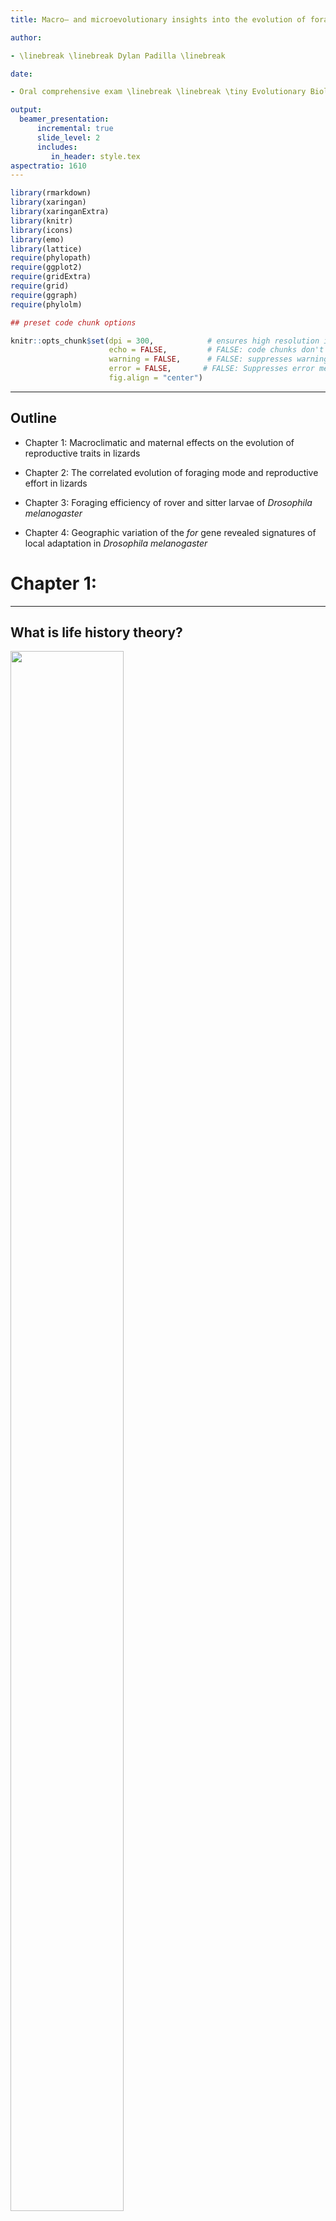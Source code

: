 ```yaml
---
title: Macro– and microevolutionary insights into the evolution of foraging behavior and life history traits

author:

- \linebreak \linebreak Dylan Padilla \linebreak

date:

- Oral comprehensive exam \linebreak \linebreak \tiny Evolutionary Biology PhD Program \linebreak School of Life Sciences \linebreak July 18, 2023

output:
  beamer_presentation:
      incremental: true
      slide_level: 2
      includes:
         in_header: style.tex
aspectratio: 1610
---
```


```r

library(rmarkdown)
library(xaringan)
library(xaringanExtra)
library(knitr)
library(icons)
library(emo)
library(lattice)
require(phylopath)
require(ggplot2)
require(gridExtra)
require(grid)
require(ggraph)
require(phylolm)

## preset code chunk options

knitr::opts_chunk$set(dpi = 300,            # ensures high resolution images
                      echo = FALSE,         # FALSE: code chunks don't show
                      warning = FALSE,      # FALSE: suppresses warning messages
                      error = FALSE,       # FALSE: Suppresses error messages
                      fig.align = "center")

```



***

## Outline

- Chapter 1: Macroclimatic and maternal effects on the evolution of reproductive traits in lizards

- Chapter 2: The correlated evolution of foraging mode and reproductive effort in lizards

- Chapter 3: Foraging efficiency of rover and sitter larvae of *Drosophila melanogaster*

- Chapter 4: Geographic variation of the *for* gene revealed signatures of local adaptation in *Drosophila melanogaster*


# Chapter 1:


***

## What is life history theory?

\begincols
  \begincol{.48\textwidth}

\justifying

![](imgs/hatchlings.jpeg){#id .class width=60% height=80%}
![](imgs/lizard_eggs.jpeg){#id .class width=70% height=70%}
<br><br>
  \endcol
\begincol{.48\textwidth}

\justifying

![](imgs/komodo_dragon.jpeg){#id .class width=80% height=70%}
![](imgs/phrynosoma.jpeg)

  \endcol
\endcols

***

## Optimal reproductive tactics

```r

knitr::include_graphics("imgs/hyp1.png")

```

***

## Optimal reproductive tactics

```r

knitr::include_graphics("imgs/hyp2.png")

```

***

## Optimal reproductive tactics

```r

knitr::include_graphics("imgs/hyp3.png")

```

***

## Relationships among environmental/body temperature and life-history traits

\begincols
  \begincol{.48\textwidth}


\justifying

![](imgs/rev_hyp.jpeg)

  \endcol
\begincol{.48\textwidth}

\justifying

![](imgs/tree4.jpeg)

  \endcol
\endcols


***

\centering

![](imgs/agamidae.jpeg){#id .class height=25% width=30%}
![](imgs/anguidae.jpeg){#id .class height=25% width=30%}
![](imgs/chamaeleonidae.jpeg){#id .class height=25% width=30%}
![](imgs/gekkonidae.jpeg){#id .class height=25% width=45%}
![](imgs/gymnophthalmidae.jpeg){#id .class height=25% width=30%}
![](imgs/dactyloidae.jpeg){#id .class height=25% width=30%}
![](imgs/iguanidae.jpeg){#id .class height=25% width=30%}
![](imgs/lacertidae.jpeg){#id .class height=25% width=30%}
![](imgs/sphaerodactylidae.jpeg){#id .class height=25% width=30%}
![](imgs/teiidae.jpeg){#id .class height=25% width=30%}
![](imgs/liolaemidae.jpeg){#id .class height=25% width=30%}
![](imgs/phrynosomatidae.jpeg){#id .class height=25% width=35%}


***

\centering

![](imgs/worldclim.png){#id .class height=25% width=70%} \linebreak
![](imgs/map2.png){#id .class height=50% width=50%} \linebreak \linebreak

Phylogenetic path analysis, package \textit{phylopath} in R

***

## A model describing a direct and an indirect effect of precipitation on the evolution of reproductive traits was strongly supported \linebreak

\begincols
  \begincol{.48\textwidth}


\justifying

![](imgs/mod_sel.jpeg)

  \endcol
\begincol{.48\textwidth}

\justifying

![](imgs/rev_pannel.jpeg)

  \endcol
\endcols


# Chapter 2:

***

## The foraging-mode paradigm \linebreak

\begincols
  \begincol{.48\textwidth}


\justifying

![](imgs/teiid.png){#id .class width=90% height=70%}
![](imgs/tiliqua.jpeg)
<br><br>
  \endcol
\begincol{.48\textwidth}

\justifying

![](imgs/sidewinder.png){#id .class width=90% height=80%}
![](imgs/snapping-turtle.jpeg)

  \endcol
\endcols


***

```r


require(shape)

par(mar = c(1, 1, 1, 1))
plot(NA, NA, xlim = c(0, 10), ylim = c(-1, 10), ann = FALSE, axes = FALSE)


text(5, 10, "Foraging mode")
segments(3.5, 9.6, 6.5, 9.6, lwd = 2)
segments(3.5, 10.4, 6.5, 10.4, lwd = 2)
segments(3.5, 10.4, 3.5, 9.6, lwd = 2)
segments(6.5, 10.4, 6.5, 9.6, lwd = 2)
text(5, 7, "Distance traveled")
segments(3.5, 6.5, 6.5, 6.5, lwd = 2)
segments(3.5, 7.5, 6.5, 7.5, lwd = 2)
segments(3.5, 6.5, 3.5, 7.5, lwd = 2)
segments(6.5, 7.5, 6.5, 6.5, lwd = 2)
text(8.6, 7, "Predation risk")
segments(7.5, 6.5, 9.8, 6.5, lwd = 2)
segments(7.5, 7.5, 9.8, 7.5, lwd = 2)
segments(7.5, 6.5, 7.5, 7.5, lwd = 2)
segments(9.8, 7.5, 9.8, 6.5, lwd = 2)

Arrows(5, 9.5, 5, 7.8, lwd = 2, arr.type = "triangle")
Arrows(6.6, 7, 7, 7, lwd = 2, arr.type = "triangle")

```

***


```r

par(mar = c(1, 1, 1, 1))
plot(NA, NA, xlim = c(0, 10), ylim = c(-1, 10), ann = FALSE, axes = FALSE)


text(5, 10, "Foraging mode")
segments(3.5, 9.6, 6.5, 9.6, lwd = 2)
segments(3.5, 10.4, 6.5, 10.4, lwd = 2)
segments(3.5, 10.4, 3.5, 9.6, lwd = 2)
segments(6.5, 10.4, 6.5, 9.6, lwd = 2)
text(5, 7, "Distance traveled")
segments(3.5, 6.5, 6.5, 6.5, lwd = 2)
segments(3.5, 7.5, 6.5, 7.5, lwd = 2)
segments(3.5, 6.5, 3.5, 7.5, lwd = 2)
segments(6.5, 7.5, 6.5, 6.5, lwd = 2)
text(8.6, 7, "Predation risk")
segments(7.5, 6.5, 9.8, 6.5, lwd = 2)
segments(7.5, 7.5, 9.8, 7.5, lwd = 2)
segments(7.5, 6.5, 7.5, 7.5, lwd = 2)
segments(9.8, 7.5, 9.8, 6.5, lwd = 2)
text(8.64, 3.7, "Reproductive effort")
segments(7.2, 4.2, 10.1, 4.2, lwd = 2)
segments(7.2, 3.2, 10.1, 3.2, lwd = 2)
segments(7.2, 4.2, 7.2, 3.2, lwd = 2)
segments(10.1, 3.2, 10.1, 4.2, lwd = 2)

Arrows(5, 9.5, 5, 7.8, lwd = 2, arr.type = "triangle")
Arrows(6.6, 7, 7, 7, lwd = 2, arr.type = "triangle")
Arrows(8.7, 4.8, 8.7, 6.1, lwd = 2, arr.type = "triangle")
Arrows(8.7, 6.1, 8.7, 4.8, lwd = 2, arr.type = "triangle")
Arrows(8.3, 4.76, 6.3, 6.2, lwd = 2, arr.type = "triangle")


```


***


```r


par(mar = c(1, 1, 1, 1))
plot(NA, NA, xlim = c(0, 10), ylim = c(-1, 10), ann = FALSE, axes = FALSE)


text(5, 10, "Foraging mode")
segments(3.5, 9.6, 6.5, 9.6, lwd = 2)
segments(3.5, 10.4, 6.5, 10.4, lwd = 2)
segments(3.5, 10.4, 3.5, 9.6, lwd = 2)
segments(6.5, 10.4, 6.5, 9.6, lwd = 2)
text(5, 7, "Distance traveled")
segments(3.5, 6.5, 6.5, 6.5, lwd = 2)
segments(3.5, 7.5, 6.5, 7.5, lwd = 2)
segments(3.5, 6.5, 3.5, 7.5, lwd = 2)
segments(6.5, 7.5, 6.5, 6.5, lwd = 2)
text(8.6, 7, "Predation risk")
segments(7.5, 6.5, 9.8, 6.5, lwd = 2)
segments(7.5, 7.5, 9.8, 7.5, lwd = 2)
segments(7.5, 6.5, 7.5, 7.5, lwd = 2)
segments(9.8, 7.5, 9.8, 6.5, lwd = 2)
text(8.64, 3.7, "Reproductive effort")
segments(7.2, 4.2, 10.1, 4.2, lwd = 2)
segments(7.2, 3.2, 10.1, 3.2, lwd = 2)
segments(7.2, 4.2, 7.2, 3.2, lwd = 2)
segments(10.1, 3.2, 10.1, 4.2, lwd = 2)
text(4.97, 3.7, "Energy gain")
segments(3.7, 4.2, 6.2, 4.2, lwd = 2)
segments(3.7, 3.2, 6.2, 3.2, lwd = 2)
segments(3.7, 4.2, 3.7, 3.2, lwd = 2)
segments(6.2, 4.2, 6.2, 3.2, lwd = 2)


Arrows(5, 9.5, 5, 7.8, lwd = 2, arr.type = "triangle")
Arrows(6.6, 7, 7, 7, lwd = 2, arr.type = "triangle")
Arrows(8.7, 4.8, 8.7, 6.1, lwd = 2, arr.type = "triangle")
Arrows(8.7, 6.1, 8.7, 4.8, lwd = 2, arr.type = "triangle")
Arrows(8.3, 4.76, 6.3, 6.2, lwd = 2, arr.type = "triangle")
Arrows(5, 4.8, 5, 6.1, lwd = 2, arr.type = "triangle")
Arrows(5, 9.5, 5, 7.8, lwd = 2, arr.type = "triangle")
Arrows(5, 6.3, 5, 4.8, lwd = 2, arr.type = "triangle")

```

***


```r

par(mar = c(1, 1, 1, 1))
plot(NA, NA, xlim = c(0, 10), ylim = c(-1, 10), ann = FALSE, axes = FALSE)
text(5, 10, "Foraging mode")
segments(3.5, 9.6, 6.5, 9.6, lwd = 2)
segments(3.5, 10.4, 6.5, 10.4, lwd = 2)
segments(3.5, 10.4, 3.5, 9.6, lwd = 2)
segments(6.5, 10.4, 6.5, 9.6, lwd = 2)
text(5, 7, "Distance traveled")
segments(3.5, 6.5, 6.5, 6.5, lwd = 2)
segments(3.5, 7.5, 6.5, 7.5, lwd = 2)
segments(3.5, 6.5, 3.5, 7.5, lwd = 2)
segments(6.5, 7.5, 6.5, 6.5, lwd = 2)
text(4.97, 3.7, "Energy gain")
segments(3.7, 4.2, 6.2, 4.2, lwd = 2)
segments(3.7, 3.2, 6.2, 3.2, lwd = 2)
segments(3.7, 4.2, 3.7, 3.2, lwd = 2)
segments(6.2, 4.2, 6.2, 3.2, lwd = 2)
text(8.6, 7, "Predation risk")
segments(7.5, 6.5, 9.8, 6.5, lwd = 2)
segments(7.5, 7.5, 9.8, 7.5, lwd = 2)
segments(7.5, 6.5, 7.5, 7.5, lwd = 2)
segments(9.8, 7.5, 9.8, 6.5, lwd = 2)
text(8.64, 3.7, "Reproductive effort")
segments(7.2, 4.2, 10.1, 4.2, lwd = 2)
segments(7.2, 3.2, 10.1, 3.2, lwd = 2)
segments(7.2, 4.2, 7.2, 3.2, lwd = 2)
segments(10.1, 3.2, 10.1, 4.2, lwd = 2)
text(1.57, 3.7, "Energy expenditure")
segments(0, 4.2, 3.1, 4.2, lwd = 2)
segments(0, 3.2, 3.1, 3.2, lwd = 2)
segments(0, 4.2, 0, 3.2, lwd = 2)
segments(3.1, 4.2, 3.1, 3.2, lwd = 2)
Arrows(5, 9.5, 5, 7.8, lwd = 2, arr.type = "triangle")
Arrows(5, 6.3, 5, 4.8, lwd = 2, arr.type = "triangle")
Arrows(5, 4.8, 5, 6.1, lwd = 2, arr.type = "triangle")
Arrows(3.8, 6.3, 2, 4.8, lwd = 2, arr.type = "triangle")
Arrows(8.3, 4.76, 6.3, 6.2, lwd = 2, arr.type = "triangle")
Arrows(8.7, 6.1, 8.7, 4.8, lwd = 2, arr.type = "triangle")
Arrows(8.7, 4.8, 8.7, 6.1, lwd = 2, arr.type = "triangle")
Arrows(6.6, 7, 7, 7, lwd = 2, arr.type = "triangle")
Arrows(7.1, 3.7, 6.5, 3.7, lwd = 2, arr.type = "triangle")
Arrows(6.5, 3.7, 7.0, 3.7, lwd = 2, arr.type = "triangle")


```


***

## Functional reproductive volume

\centering

![](imgs/model1.jpg){#id .class width=50% height=100%}


***

## Data source and description of variables

![](imgs/Meiri-2018.jpeg)


- Hatchling mass
- Offspring number
- Female mass
- Scaled-mass index


\[Reproductive\; output=Hatchling\; size \times Offspring\; number \]


***

## Ancestral reconstruction of foraging mode

\justifying

- We used a set of continuous-time, discrete-state Markov chain models to sample the character histories from their posterior probability distribution

- We fitted three different models to our data, using the function `make.simmap` from the `phytools` package of R v.1.0.1

- We estimated the prior distribution on the root node of the tree (`pi = 'estimated'`) and sampled the transition matrix, `Q`, from its posterior distribution (`Q = 'mcmc'`).


- We selected the most likely model of evolution based on the Akaike information criterion (AIC)

***

## Effects of maternal mass and foraging mode on reproductive output

\justifying

- We used PGLS to model the relationship among maternal mass, foraging mode and reproductive output through the `gls` function from the `nlme` package of R v.3.1.153

- The slope of the linear relationship can be interpreted as reproductive effort—proportion of mass allocated to reproduction—which enabled us to avoid statistical issues associated with the analysis of ratios


- Models in which maternal mass was standardized (M) enabled us to deal with outliers, thus increasing the robustness of our conclusions


***

\begincols
  \begincol{.48\textwidth}


\centering

![](imgs/foraging-tree.jpeg)

  \endcol
\begincol{.48\textwidth}

1. Sit-and-wait foraging is the most likely ancestral state \linebreak
2. Foraging mode is conserved among lizards

  \endcol
\endcols

***

## The evolution of reproductive effort in lizards was driven by an interaction between maternal mass and foraging mode

\centering

![](imgs/Figure3.jpeg){#id .class height=80% width=80%}

***

```r


## A


bertalanffy <- function(la, k, t){
    la <- as.numeric(la)
    k <- as.numeric(k)
    t <- as.numeric(t)
    la*(1 - 4*exp(-k*t))
}
fem1 <- bertalanffy(la = 4, k = 0.3, t = seq(1, 35, 1))
fem2 <- bertalanffy(la = 4.9, k = 0.25, t = seq(1, 35, 1))
par(mar = c(7, 7, 2, 2))
plot(fem1 - 0.7 ~ seq(1, 35, 1), xlim = c(-2, 35), ylim = c(-6, 8), type = "l", lwd = 4, xaxt = "n", yaxt = "n", ylab = "Cumulative energy gain (m)", xlab = "time (t)", cex.lab = 2)
box(lwd = 2)
lines(seq(1, 35, 1) - 0.48, fem2, lwd = 4, lty = 4)
legend("topleft", legend = c("large female", "small female"), lty = c(4, 1), lwd = c(4, 4), bty = "n", cex = 1)


```


***


```r

## B
fem3 <- bertalanffy(la = 5, k = 0.082, t = seq(1, 35, 1))
fem4 <- bertalanffy(la = 10, k = 0.21, t = seq(1, 35, 1))
par(mar = c(7, 7, 2, 2))
plot(fem3 - 0.7 ~ seq(1, 35, 1), xlim = c(4, 35), ylim = c(-6, 5), type = "l", lwd = 4,  col = "skyblue", xaxt = "n", yaxt = "n", ylab = "Cumulative energy gain (m)", xlab = " ", cex.lab = 2)
box(lwd = 2)
lines(seq(1, 35, 1), fem4 - 8, lwd = 4, lty = 2, col = "purple")
legend("topleft", legend = c("sit and wait", "widely foraging"), lty = c(1, 2), lwd = c(4, 4), col = c("skyblue", "purple"), bty = "n", cex = 1)
mtext("time (t)", side = 1, at = 25, line = 0.9, cex = 2)

```


***


```r

## B
fem3 <- bertalanffy(la = 5, k = 0.082, t = seq(1, 35, 1))
fem4 <- bertalanffy(la = 10, k = 0.21, t = seq(1, 35, 1))
par(mar = c(7, 7, 2, 2))
plot(fem3 - 0.7 ~ seq(1, 35, 1), xlim = c(4, 35), ylim = c(-6, 5), type = "l", lwd = 4,  col = "skyblue", xaxt = "n", yaxt = "n", ylab = "Cumulative energy gain (m)", xlab = " ", cex.lab = 2)
box(lwd = 2)
lines(seq(1, 35, 1), fem4 - 8, lwd = 4, lty = 2, col = "purple")
segments(2.6, -6.5, 25, 6.2, lwd = 4)
segments(2.6, -6.5, 33.2, 6, lwd = 4)
legend("topleft", legend = c("sit and wait", "widely foraging"), lty = c(1, 2), lwd = c(4, 4), col = c("skyblue", "purple"), bty = "n", cex = 1)
mtext("time (t)", side = 1, at = 25, line = 0.9, cex = 2)

```



***


```r

## B

fem3 <- bertalanffy(la = 5, k = 0.082, t = seq(1, 35, 1))
fem4 <- bertalanffy(la = 10, k = 0.21, t = seq(1, 35, 1))
par(mar = c(7, 7, 2, 2))
plot(fem3 - 0.7 ~ seq(1, 35, 1), xlim = c(4, 35), ylim = c(-6, 5), type = "l", lwd = 4,  col = "skyblue", xaxt = "n", yaxt = "n", ylab = "Cumulative energy gain (m)", xlab = " ", cex.lab = 2)
box(lwd = 2)
lines(seq(1, 35, 1), fem4 - 8, lwd = 4, lty = 2, col = "purple")
segments(2.6, -6.5, 25, 6.2, lwd = 4)
segments(2.6, -6.5, 33.2, 6, lwd = 4)
segments(13.2, -0.5, 2.6, -0.5, lwd = 4, lty = 2, col = "purple")
segments(15.9, -1.1, 2.6, -1.1, lwd = 4, col = "skyblue")
segments(13.2, -0.5, 13.2, -7, lwd = 4, lty = 2, col = "purple")
segments(15.9, -1.1, 15.9, -7, lwd = 4, col = "skyblue")
legend("topleft", legend = c("sit and wait", "widely foraging"), lty = c(1, 2), lwd = c(4, 4), col = c("skyblue", "purple"), bty = "n", cex = 1)
mtext(expression("t"[wf]), side = 1, at = 13.2, line = 0.5, cex = 1.8, font = 2)
mtext(expression("t"[sw]), side = 1, at = 17.2, line = 0.5, cex = 1.8, font = 2)
mtext("time (t)", side = 1, at = 25, line = 0.9, cex = 2)

```


***



```r

## C

par(mar = c(7, 7, 2, 2))
curve(2 - log(x)^2, ylim = c(-0.5, 3), xlim = c(0.1, 1), lwd = 4, lty = 2, col = "purple", xaxt = "n", yaxt = "n", ylab = "Cumulative energy gain (m)", xlab = "time (t)", cex.lab = 2)
box(lwd = 2)
curve(log(x) + 1, add = TRUE, lwd = 4, col = "skyblue")
legend("topleft", legend = c("sit and wait", "widely foraging"), lty = c(1, 2), lwd = c(4, 4), col = c("skyblue", "purple"), bty = "n", cex = 1)


```

# Chapter 3:

***

## \textit{Drosophila melanogaster} foraging behavior

\centering

![](imgs/for-gene.png)
![](imgs/larva.png){#id .class height=30% width=50%} ![](imgs/paths.png){#id .class height=50% width=70%}


***

## Experimental design


\begincols
  \begincol{.48\textwidth}


\justifying


![](imgs/life-cycle.png)

  \endcol
\begincol{.48\textwidth}

\justifying

![](imgs/experimental-design.png)


  \endcol
\endcols


***

\begincols
  \begincol{.48\textwidth}


\justifying


```r


pat <- runif(200, min = 0, max = 300)

layout(matrix(c(1, 2, 3,
                4, 5, 6,
                7, 8, 9), nrow = 3, ncol = 3, byrow = TRUE))

par(bg = "black", mar = c(3, 1, 1, 2))

# Change the plot region color
#rect(par("usr")[1], par("usr")[3],
#     par("usr")[2], par("usr")[4],
#     col = "black") # Color

for(i in 1:9){

    plot(pat, type = "p", pch = 16, col = "orange", axes = FALSE, ann = FALSE)
}

```


  \endcol
\begincol{.48\textwidth}

\justifying


```r


unif <- runif(1000, min = 0, max = 100)

# Create basic plot
plot(unif, type = "n", axes = FALSE, ann = FALSE)

# Change the plot region color
rect(par("usr")[1], par("usr")[3],
     par("usr")[2], par("usr")[4],
     col = "black") # Color

# Add a new plot
par(new = TRUE)

plot(unif, type = "p", pch = 16, col = "orange", axes = FALSE, ann = FALSE)

```


  \endcol
\endcols



***

## Predictions

```r

energy <- c(4, 5, 6, 4, 5, 6, 3, 3, 5, 4, 4, 4)
pheno <- c(rep("rover", 3), rep("sitter", 3), rep("rover", 3), rep("sitter", 3))
food <- c(rep("uniform", 6), rep("patchy", 6))

mat <- cbind(pheno, food, energy)
mat <- as.data.frame(mat)
mat$energy <- as.numeric(mat$energy)

barchart(energy ~ pheno | food, data = mat, col = c("skyblue", "purple"), ylab = "Food consumption / time", scales= list(y = list(draw = FALSE)))

```

Assuming there is a GxE interaction, two possible outcomes are expected: In the left pannel, a rover genotype would comsume more food than a sitter genotype. In the right pannel, however, both rovers and sitters would consume the same amount of food

# Chapter 4:


***

## The Drosophila \textit{foraging} gene provides an opportunity to understand the mechanisms underlying evolutionary responses to environmental variation

\begincols
  \begincol{.48\textwidth}


\justifying

1. Given its allelic variants, one should expect geographic variation of the \textit{for} gene among populations

  \endcol
\begincol{.48\textwidth}

\justifying

![](imgs/cline.png)

  \endcol
\endcols


***

## The Drosophila \textit{foraging} gene provides an opportunity to understand the mechanisms underlying evolutionary responses to environmental variation

\begincols
  \begincol{.48\textwidth}


\justifying

2. The DEST dataset enables one to study genetic variation accross populations spanning America and Europe

  \endcol
\begincol{.48\textwidth}

\justifying

![](imgs/map-drosophila.png)

  \endcol
\endcols


***

## A genetic differentiation test, and an analysis of population structure revealed an east-west gradient in allele frequency \linebreak

\begincols
  \begincol{.48\textwidth}


\justifying

![](imgs/heatmap.png)

  \endcol
\begincol{.48\textwidth}

\justifying

![](imgs/admixture.png){#id .class heigth=90% width=90%}

  \endcol
\endcols


***

## Stronger structure in populations collected in America than those collected in Europe, although the structure of pools from Ukraine, Turkey, and Russia stands out

\centering

![](imgs/map.png){#id .class heigth=70% width=70%}


***

## Spatially varying selection driven by the seasonality of net primary production

\centering

![](imgs/cca.png){#id .class heigth=50% width=50%}

***

## Models of isolation by environment and isolation by distance are likely driving genetic differentiation among populations \linebreak

\begincols
  \begincol{.48\textwidth}


\justifying

![](imgs/adaptation.png){#id .class heigth=90% width=90%}

  \endcol
\begincol{.48\textwidth}

\justifying

![](imgs/distance.png){#id .class heigth=90% width=90%}

  \endcol
\endcols

***

![](imgs/eco-evo.png){#id .class height=60%}
![](imgs/proceedings.png){#id .class height=70%}

***

![](imgs/jeb.png)

***

\centering

Time for discussion!
